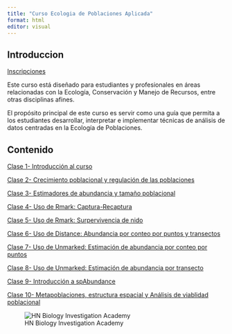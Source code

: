 ---
title: "Curso Ecologia de Poblaciones Aplicada"
format: html
editor: visual
---

## Introduccion

[Inscripciones](https://wa.me/50499549551)

Este curso está diseñado para estudiantes y profesionales en áreas relacionadas con la Ecología, Conservación y Manejo de Recursos, entre otras disciplinas afines.

El propósito principal de este curso es servir como una guía que permita a los estudiantes desarrollar, interpretar e implementar técnicas de análisis de datos centradas en la Ecología de Poblaciones.

## Contenido

[Clase 1- Introducción al curso](Clase1.html)

[Clase 2- Crecimiento poblacional y regulación de las poblaciones](Clase2.html)

[Clase 3- Estimadores de abundancia y tamaño poblacional](Clase3.html)

[Clase 4- Uso de Rmark: Captura-Recaptura](Clase4.html)

[Clase 5- Uso de Rmark: Surpervivencia de nido](Clase5.html)

[Clase 6- Uso de Distance: Abundancia por conteo por puntos y transectos](Clase6.html)

[Clase 7- Uso de Unmarked: Estimación de abundancia por conteo por puntos](Clase7.html)

[Clase 8- Uso de Unmarked: Estimación de abundancia por transecto](Clase8.html)

[Clase 9- Introducción a spAbundance](Clase9.html)

[Clase 10- Metapoblaciones, estructura espacial y Análisis de viablidad poblacional](Clase10.html)


![HN Biology Investigation Academy](HN Cursos publicidad/HN Biology Inv large.jpg)


